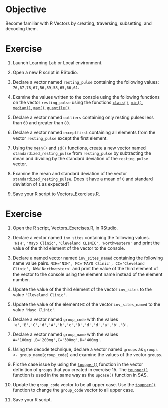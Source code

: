 # **Objective**

Become familiar with R Vectors by creating, traversing, subsetting, and decoding them.

# **Exercise**

1.  Launch Learning Lab or Local environment.

2.  Open a new R script in RStudio.

3.  Declare a vector named `resting_pulse` containing the following values: `76,67,78,67,56,89,58,65,66,61`.

4.  Examine the values written to the console using the following functions on the vector `resting_pulse` using the functions [`class()`](https://rdrr.io/r/base/class.html), [`min()`](https://rdrr.io/r/base/Extremes.html), [`median()`](https://rdrr.io/r/stats/median.html), [`max()`](https://rdrr.io/r/base/Extremes.html), [`quantile()`](https://rdrr.io/r/stats/quantile.html).

5.  Declare a vector named `outliers` containing only resting pulses less than `60` and greater than `80`.

6.  Declare a vector named `exceptfirst` containing all elements from the vector `resting_pulse` except the first element.

7.  Using the [`mean()`](https://rdrr.io/r/base/mean.html) and [`sd()`](https://rdrr.io/r/stats/sd.html) functions, create a new vector named `standardized_resting_pulse` from `resting_pulse` by subtracting the mean and dividing by the standard deviation of the `resting_pulse` vector.

8.  Examine the mean and standard deviation of the vector `standardized_resting_pulse`. Does it have a mean of `0` and standard deviation of `1` as expected?

9.  Save your R script to Vectors_Exercises.R.

# **Exercise**

1.  Open the R script, Vectors_Exercises.R, in RStudio.

2.  Declare a vector named `inv_sites` containing the following values. `'NIH'`, `'Mayo Clinic'`, `'Cleveland CLINIC'`, `'Northwestern'` and print the value of the third element of the vector to the console.

3.  Declare a named vector named `inv_sites_named` containing the following name value pairs. `NIH='NIH', MC='MAYO Clinic', CC='Cleveland Clinic', NW='Northwestern'` and print the value of the third element of the vector to the console using the element name instead of the element number.

4.  Update the value of the third element of the vector `inv_sites` to the value `'Cleveland Clinic'`.

5.  Update the value of the element `MC` of the vector `inv_sites_named` to the value `'Mayo Clinic'`.

6.  Declare a vector named `group_code` with the values `'a','B','C','d','A','b','c','D','d','d','a','b','B'`.

7.  Declare a vector named `group_name` with the values `A='100mg',B='200mg',C='300mg',D='400mg'`.

8.  Using the decode technique, declare a vector named `groups` as `groups <- group_name[group_code]` and examine the values of the vector `groups`.

9.  Fix the case issue by using the [`toupper()`](https://rdrr.io/r/base/chartr.html) function in the vector definition of `groups` that you created in exercise 15. The [`toupper()`](https://rdrr.io/r/base/chartr.html) function is used in the same way as the `upcase()` function in SAS.

10. Update the `group_code` vector to be all upper case. Use the [`toupper()`](https://rdrr.io/r/base/chartr.html) function to change the `group_code` vector to all upper case.

11. Save your R script.
